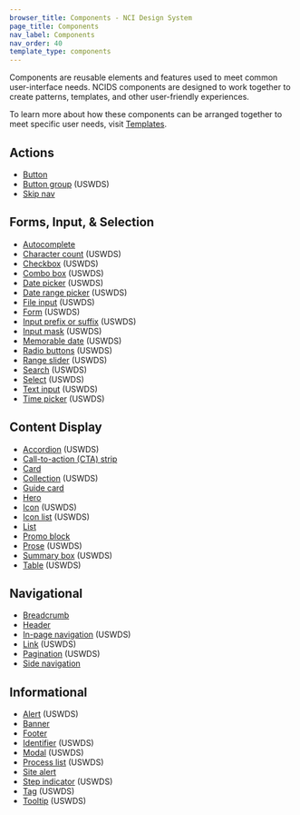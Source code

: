 ```yaml
---
browser_title: Components - NCI Design System
page_title: Components
nav_label: Components
nav_order: 40
template_type: components
---
```


Components are reusable elements and features used to meet common user-interface needs. NCIDS components are designed to work together to create patterns, templates, and other user-friendly experiences.

To learn more about how these components can be arranged together to meet specific user needs, visit [Templates](/templates).

## Actions

- [Button](/components/button)
- [Button group](https://designsystem.digital.gov/components/button-group/) (USWDS)
- [Skip nav](/components/skipnav)

## Forms, Input, & Selection

- [Autocomplete](/components/autocomplete)
- [Character count](https://designsystem.digital.gov/components/character-count/) (USWDS)
- [Checkbox](https://designsystem.digital.gov/components/checkbox/) (USWDS)
- [Combo box](https://designsystem.digital.gov/components/combo-box/) (USWDS)
- [Date picker](https://designsystem.digital.gov/components/date-picker/) (USWDS)
- [Date range picker](https://designsystem.digital.gov/components/date-range-picker/) (USWDS)
- [File input](https://designsystem.digital.gov/components/file-input/) (USWDS)
- [Form](https://designsystem.digital.gov/components/form/) (USWDS)
- [Input prefix or suffix](https://designsystem.digital.gov/components/input-prefix-suffix/) (USWDS)
- [Input mask](https://designsystem.digital.gov/components/input-mask/) (USWDS)
- [Memorable date](https://designsystem.digital.gov/components/memorable-date/) (USWDS)
- [Radio buttons](https://designsystem.digital.gov/components/radio-buttons/) (USWDS)
- [Range slider](https://designsystem.digital.gov/components/range-slider/) (USWDS)
- [Search](https://designsystem.digital.gov/components/search/) (USWDS)
- [Select](https://designsystem.digital.gov/components/select/) (USWDS)
- [Text input](https://designsystem.digital.gov/components/text-input/) (USWDS)
- [Time picker](https://designsystem.digital.gov/components/time-picker/) (USWDS)

## Content Display

- [Accordion](https://designsystem.digital.gov/components/accordion/) (USWDS)
- [Call-to-action (CTA) strip](/components/cta-strip)
- [Card](/components/feature-card)
- [Collection](https://designsystem.digital.gov/components/collection/) (USWDS)
- [Guide card](/components/guide-card)
- [Hero](/components/hero)
- [Icon](https://designsystem.digital.gov/components/icon/) (USWDS)
- [Icon list](https://designsystem.digital.gov/components/icon-list/) (USWDS)
- [List](/components/list)
- [Promo block](/components/promo-block)
- [Prose](https://designsystem.digital.gov/components/prose/) (USWDS)
- [Summary box](https://designsystem.digital.gov/components/summary-box/) (USWDS)
- [Table](https://designsystem.digital.gov/components/table/) (USWDS)

## Navigational

- [Breadcrumb](/components/breadcrumb)
- [Header](/components/header)
- [In-page navigation](https://designsystem.digital.gov/components/in-page-navigation/) (USWDS)
- [Link](https://designsystem.digital.gov/components/link/) (USWDS)
- [Pagination](https://designsystem.digital.gov/components/pagination/) (USWDS)
- [Side navigation](/components/side-navigation)

## Informational

- [Alert](https://designsystem.digital.gov/components/alert/) (USWDS)
- [Banner](/components/banner)
- [Footer](/components/footer)
- [Identifier](https://designsystem.digital.gov/components/identifier/) (USWDS)
- [Modal](https://designsystem.digital.gov/components/modal/) (USWDS)
- [Process list](https://designsystem.digital.gov/components/process-list/) (USWDS)
- [Site alert](/components/site-alert)
- [Step indicator](https://designsystem.digital.gov/components/step-indicator/) (USWDS)
- [Tag](https://designsystem.digital.gov/components/tag/) (USWDS)
- [Tooltip](https://designsystem.digital.gov/components/tooltip/) (USWDS)
